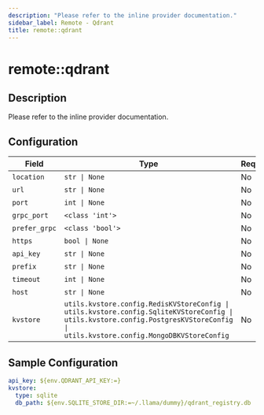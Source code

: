```yaml
---
description: "Please refer to the inline provider documentation."
sidebar_label: Remote - Qdrant
title: remote::qdrant
---
```


# remote::qdrant

## Description


Please refer to the inline provider documentation.


## Configuration

| Field | Type | Required | Default | Description |
|-------|------|----------|---------|-------------|
| `location` | `str \| None` | No |  |  |
| `url` | `str \| None` | No |  |  |
| `port` | `int \| None` | No | 6333 |  |
| `grpc_port` | `<class 'int'>` | No | 6334 |  |
| `prefer_grpc` | `<class 'bool'>` | No | False |  |
| `https` | `bool \| None` | No |  |  |
| `api_key` | `str \| None` | No |  |  |
| `prefix` | `str \| None` | No |  |  |
| `timeout` | `int \| None` | No |  |  |
| `host` | `str \| None` | No |  |  |
| `kvstore` | `utils.kvstore.config.RedisKVStoreConfig \| utils.kvstore.config.SqliteKVStoreConfig \| utils.kvstore.config.PostgresKVStoreConfig \| utils.kvstore.config.MongoDBKVStoreConfig` | No | sqlite |  |

## Sample Configuration

```yaml
api_key: ${env.QDRANT_API_KEY:=}
kvstore:
  type: sqlite
  db_path: ${env.SQLITE_STORE_DIR:=~/.llama/dummy}/qdrant_registry.db
```
